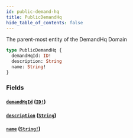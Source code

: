 ```yaml
---
id: public-demand-hq
title: PublicDemandHq
hide_table_of_contents: false
---
```



The parent-most entity of the DemandHq Domain

```graphql
type PublicDemandHq {
  demandHqId: ID!
  description: String
  name: String!
}
```


### Fields

#### [`demandHqId`](#) ([`ID!`](/demand/api/graphql-admin/reference/scalars/id))




#### [`description`](#) ([`String`](/demand/api/graphql-admin/reference/scalars/string))




#### [`name`](#) ([`String!`](/demand/api/graphql-admin/reference/scalars/string))






